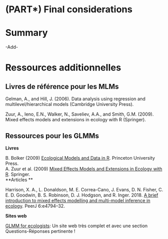# (PART\*) Final considerations {-}

# Summary

-Add-

# Ressources additionnelles

## Livres de référence pour les MLMs

Gelman, A., and Hill, J. (2006). Data analysis using regression and
multilevel/hierarchical models (Cambridge University Press).

Zuur, A., Ieno, E.N., Walker, N., Saveliev, A.A., and Smith, G.M.
(2009). Mixed effects models and extensions in ecology with R
(Springer).

## Ressources pour les GLMMs

**Livres**

B. Bolker (2009) [Ecological Models and Data in
R](http://ms.mcmaster.ca/~bolker/emdbook/). Princeton University Press.\
A. Zuur et al. (2009) [Mixed Effects Models and Extensions in Ecology
with R](http://link.springer.com/book/10.1007/978-0-387-87458-6).
Springer.\
\*\*Articles \*\*

Harrison, X. A., L. Donaldson, M. E. Correa-Cano, J. Evans, D. N.
Fisher, C. E. D. Goodwin, B. S. Robinson, D. J. Hodgson, and R. Inger.
2018. [A brief introduction to mixed effects modelling and multi-model
inference in ecology](https://peerj.com/preprints/3113/). PeerJ
6:e4794--32.

**Sites web**

[GLMM for ecologists](http://glmm.wikidot.com/): Un site web très
complet et avec une section Questions-Réponses pertinente !